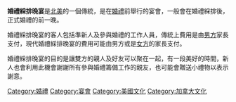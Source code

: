 {{unreferenced|time=2015-02-06T05:36:54+00:00}}
'''婚禮綵排晚宴'''是[[北美|北美]]的一個傳統，是在[[婚禮|婚禮]]前舉行的宴會，一般會在婚禮綵排後，正式婚禮的前一晚。

婚禮綵排晚宴的客人包括準新人及參與婚禮的工作人員，傳統上費用是由[[新郎|男方]]家長支付，現代婚禮綵排晚宴的費用可能由男方或是[[新娘|女方]]的家長支付。

婚禮綵排晚宴的目的是讓雙方的親人及好友可以聚在一起，有一段美好的時間，新人也會利用此機會謝謝所有參與婚禮籌備工作的親友，也可能會贈送小禮物以表示謝意。

{{文化小作品}}

[[Category:婚禮|Category:婚禮]]
[[Category:宴會|Category:宴會]]
[[Category:美國文化|Category:美國文化]]
[[Category:加拿大文化|Category:加拿大文化]]